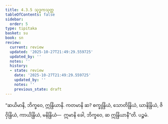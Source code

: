 ```yaml
---
title: 4.3.5 သုဒ္ဓကသုတ္တ
tableOfContents: false
sidebar:
  order: 5
type: tipitaka
basket: su
book: sn
review:
  current: review
  updated: '2025-10-27T21:49:29.559725'
  updated_by: ''
  notes: ''
  history:
  - state: review
    date: '2025-10-27T21:49:29.559725'
    updated_by: ''
    notes: ''
    previous_state: draft
---
```



<ReviewStatus review={frontmatter.review} showDetails={true} />

<HypothesisAnnotation frontmatter={frontmatter} />

<DynamicBreadcrumb />

<Division number="495" book="sn" e="ch" v="18" p="352">

<Paragraph number="1069" book="sn">
“ဆယိမာနိ, ဘိက္ခဝေ, ဣန္ဒြိယာနိ. ကတမာနိ ဆ? စက္ခုန္ဒြိယံ, သောတိန္ဒြိယံ, ဃာနိန္ဒြိယံ, ဇိဝှိန္ဒြိယံ, ကာယိန္ဒြိယံ, မနိန္ဒြိယံ—  ဣမာနိ ခေါ, ဘိက္ခဝေ, ဆ ဣန္ဒြိယာနီ”တိ.

</Paragraph>
</Division>

<Paragraph number="1070" type="center" book="sn">
ပဉ္စမံ.
</Paragraph>